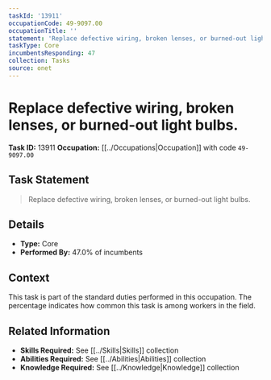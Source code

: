 ```yaml
---
taskId: '13911'
occupationCode: 49-9097.00
occupationTitle: ''
statement: 'Replace defective wiring, broken lenses, or burned-out light bulbs.'
taskType: Core
incumbentsResponding: 47
collection: Tasks
source: onet
---
```

# Replace defective wiring, broken lenses, or burned-out light bulbs.

**Task ID:** 13911
**Occupation:** [[../Occupations|Occupation]] with code `49-9097.00`

## Task Statement

> Replace defective wiring, broken lenses, or burned-out light bulbs.

## Details

- **Type:** Core
- **Performed By:** 47.0% of incumbents

## Context

This task is part of the standard duties performed in this occupation. The percentage indicates how common this task is among workers in the field.

## Related Information

- **Skills Required:** See [[../Skills|Skills]] collection
- **Abilities Required:** See [[../Abilities|Abilities]] collection
- **Knowledge Required:** See [[../Knowledge|Knowledge]] collection

